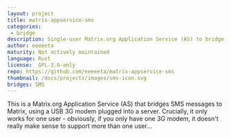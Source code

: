 ```yaml
---
layout: project
title: matrix-appservice-sms
categories:
 - bridge
description: Single-user Matrix.org Application Service (AS) to bridge SMSes to the Matrix network!
author: eeeeeta
maturity: Not actively maintained
language: Rust
license:  GPL-3.0-only
repo: https://github.com/eeeeeta/matrix-appservice-sms
thumbnail: /docs/projects/images/sms-icon.svg
bridges: SMS
---
```


This is a Matrix.org Application Service (AS) that bridges SMS messages to Matrix, using a USB 3G modem plugged into a server. Crucially, it only works for one user - obviously, if you only have one 3G modem, it doesn't really make sense to support more than one user...

